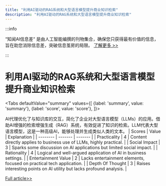 ```yaml
---
title: "利用AI驱动的RAG系统和大型语言模型提升商业知识检索"
description: "利用AI驱动的RAG系统和大型语言模型提升商业知识检索"
---
```



:::info

“知闻AI信息差“ 是由人工智能编撰的刊物集合，确保您只获得最有价值的信息，旨在助您消除信息差，突破信息茧房的局限。  [了解更多 >>](/)

:::

# 利用AI驱动的RAG系统和大型语言模型提升商业知识检索


<Tabs
	defaultValue="summary"
	values={[
	{label: 'summary', value: 'summary'},
	{label: 'score', value: 'score'},
]}>
<TabItem value="summary">


AI代理优化了与知识库的交互，简化了企业对大型语言模型（LLMs）的应用。借助AI增强的检索增强生成（RAG）系统，有效促进了知识的检索。LLM代表大型语言模型，这是一种高级AI，能够处理并生成类似人类的文本。
</TabItem>
<TabItem value="score">
	| Scores     | Value   | Explanation |
	| -------- | ------- | ------- |
	| Practicality  | 4    | Content directly applies to business use of LLMs, highly practical.    |
	| Social Impact | 3     | Sparks some discussion on AI applications but limited social impact.    |
	| Rationality    | 4    | Logical and well-argued application of AI in business settings.    |
	| Entertainment Value    | 2    | Lacks entertainment elements, focused on practical tech application.    |
	| Depth Of Thought    | 3    | Raises interesting points on AI utility but lacks profound analysis.    |
</TabItem>
</Tabs>

[Full article>>](https://x.com/bindureddy/status/1799976484423204931)
